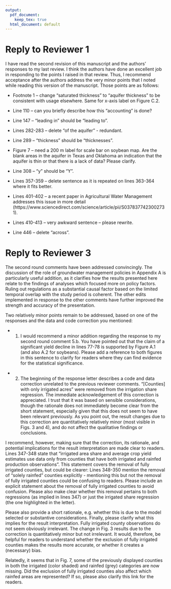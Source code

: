 ```yaml
---
output:
  pdf_document: 
    keep_tex: true
  html_document: default
---
```


# Reply to Reviewer 1

I have read the second revision of this manuscript and the authors' responses to my last review. I think the authors have done an excellent job in responding to the points I raised in that review. Thus, I recommend acceptance after the authors address the very minor points that I noted while reading this version of the manuscript. Those points are as follows:

\textcolor{blue}{Thank you for your feedback on our manuscript. We have addressed all your comments and suggestions, and our replies to your comments can be found in blue below (original comments in black).}

+ Footnote 1 – change "saturated thickness" to "aquifer thickness" to be consistent with usage elsewhere. Same for x-axis label on Figure C.2.

\textcolor{blue}{Thank you for catching this. In the footnote, "saturated thickness" was replaced with "aquifer thickness".}

+ Line 110 – can you briefly describe how this "accounting" is done?

\textcolor{blue}{The figure is designed to showcase the effect of aquifer thickness on the percentage of irrigated acres, without the influence of spatio-temporal variations in weather conditions and drought risk exposure across the aquifer. In deriving the relationship between aquifer thickness and the proportion of irrigated acres using our model, these factors are kept constant, allowing us to focus solely on the impact of aquifer thickness. We have opted to omit the latter part of the sentence to avoid potential confusion. While Figure 1 was constructed using a similar procedure—adjusting only the water deficit while keeping other factors unchanged — we did not explicitly state this either. We believe this omission avoids unnecessary confusion.}

+ Line 147 – "leading in" should be "leading to".

\textcolor{blue}{Thank you for catching this. In the footnote, "leading in" was replaced with "leading to".}

+ Lines 282-283 – delete "of the aquifer" - redundant.

\textcolor{blue}{Thank you for catching this. In the sentence, "of the aquifer" was removed to avoid redundancy.}

+ Line 289 – "thickness" should be "thicknesses".

\textcolor{blue}{Thank you for catching this. In the sentence, "thickness" was replaced with "thicknesses".}

+ Figure 7 – need a 200 m label for scale bar on soybean map. Are the blank areas in the aquifer in Texas and Oklahoma an indication that the aquifer is thin or that there is a lack of data? Please clarify.

\textcolor{blue}{The 200m label has been added to the legend of the soybean map. The blank area are counties that were not used in either of the yield and irrigation share regressions. This is because neither of them have reported information on corn and/or soybean production from USDA, due to the small areas of land dvoted to production of these crops in these locations.
} 

+ Line 308 – "y" should be "Y".

\textcolor{blue}{Thank you for catching this. The suggested change has been made.}

+ Lines 357-359 – delete sentence as it is repeated on lines 363-364 where it fits better.

\textcolor{blue}{Thank you for catching this. The sentenced was removed.}

+ Lines 401-402 – a recent paper in Agricultural Water Management addresses this issue in more detail 
(https://www.sciencedirect.com/science/article/pii/S0378377423002731).

\textcolor{blue}{Thank you for suggesting this article. We now cite this article at the end of the sentence.}

+ Lines 410-413 – very awkward sentence – please rewrite.

\textcolor{blue}{We have rewritten the sentence to now state the following, which we feel improves the clarity of the text:}

\textcolor{blue}{"As discussed in section 1 of our manuscript, there is extensive evidence pointing to reduced well yields in these areas of the HPA. This evidence ranges from anecdotal and theoretical insights to simulation-based studies. Collectively, they suggest that these restrictions significantly constrain farmers' ability to meet crop water demands during droughts."}

+ Line 446 – delete "across".

\textcolor{blue}{Thank you for catching this. The suggested change has been made.}

# Reply to Reviewer 3


The second round comments have been addressed convincingly. The discussion of the role of groundwater management policies in Appendix A is particularly useful addition, as it clarifies how the results presented here relate to the findings of analyses which focused more on policy factors. Ruling out regulations as a substantial causal factor based on the limited temporal overlap with the study period is coherent. The other edits implemented in response to the other comments have further improved the strength and accuracy of the presentation.

Two relatively minor points remain to be addressed, based on one of the responses and the data and code correction you mentioned:

\textcolor{blue}{Thank you for your feedback on our manuscript. We have addressed all your comments and suggestions, and our replies to your comments can be found in blue below (original comments in black).}

+ (1) I would recommend a minor addition regarding the response to my second round comment 5.b. You have pointed out that the claim of a significant yield decline in lines 77-78 is supported by Figure A.1 (and also A.2 for soybeans). Please add a reference to both figures in this sentence to clarify for readers where they can find evidence for the statistical significance.

\textcolor{blue}{Thank you for this suggestion. We have modified the sentence as follows:}

\textcolor{blue}{As drought severity increases (i.e., as water deficit increases), rainfed yields of both crops decline significantly whereas irrigated yields are increasing or stable as deficit increases (see Figures A.1 and A.2 for the 95\% confidence intervals)}

+ (2) The beginning of the response letter describes a code and data correction unrelated to the previous reviewer comments. "[Counties] with only irrigated acres" were removed from the irrigation share regression. The immediate acknowledgement of this correction is appreciated. I trust that it was based on sensible considerations, though the rationale does not immediately become clear from the short statement, especially given that this does not seem to have been relevant previously. As you point out, the result changes due to this correction are quantitatively relatively minor (most visible in Figs. 3 and 4), and do not affect the qualitative findings or conclusions.

\textcolor{blue}{We apologize for the confusion we caused. Our description of this issue was not clear in the last round of revision. We meant to highlight that we excluded counties where only the irrigated acres are "observed" because only irrigated production data were reported by USDA - typically this is because the total number of rainfed acres is small or was not captured by USDA surveys in the county. In these cases, we cannot calculate the share of irrigated acres for those specific counties. Previously before fixing the coding error, those counties were assigned the value of 1 (100\%) for their share of irrigated acres because no rainfed production data was repoted by USDA, which may lead to an over-estimation of their actual share of irrigated acres. Therefore, in our revisions we removed these counties to avoid this issue and the consequent reduction of data quality. However, as previously noted, this did not alter the findings of our analysis, and therefore this is largely a cosmetic change to ensure we base our analysis on the highest quality data available.}

I recommend, however, making sure that the correction, its rationale, and potential implications for the result interpretation are made clear to readers. Lines 347-348 state that "irrigated area share and average crop yield estimates use data only from counties that have both irrigated and rainfed production observations". This statement covers the removal of fully irrigated counties, but could be clearer: Lines 348-350 mention the removal of "solely rainfed" counties explicitly - mentioning this but not the removal of fully irrigated counties could be confusing to readers. Please include an explicit statement about the removal of fully irrigated counties to avoid confusion. Please also make clear whether this removal pertains to both regressions (as implied in lines 347) or just the irrigated share regression (the one highlighted in the letter).

\textcolor{blue}{We modified the pertinent sentences to now state the following:}

\textcolor{blue}{Note that irrigated area share and average crop yield estimates use data only from counties that have both irrigated and rainfed production observations because irrigated area share cannot be calculated when missing either one of the irrigated and rainfed observations. Counties with solely irrigated or rainfed production observation data (Section 4.1) are used solely for estimating impacts of drought on per-area crop irrigated or rainfed yields respectively (Equation 1).}

Please also provide a short rationale, e.g. whether this is due to the model selected or substantive considerations. Finally, please clarify what this implies for the result interpretation. Fully irrigated county observations do not seem obviously irrelevant. The change in Fig. 3 results due to the correction is quantitatively minor but not irrelevant. It would, therefore, be helpful for readers to understand whether the exclusion of fully irrigated counties makes the results more accurate, or whether it creates a (necessary) bias.

\textcolor{blue}{Please see our replies above that provide detail on the rational behind this change. In summary, the change was made to avoid introducing assumptions about the irrigated area share for counties where rainfed production is not reported. It is not possible to calculate irrigated area share for counties with only irrigated or rainfed observations. We believe that ommitting counties lacking either of these data is preferable to prior assumptions made (e.g. that there is no irrigated or rainfed production if no data is reported in a county), as these assumptions may introduce noise into our analysis - for example if rainfed production is not reported due to sampling decisions made in the generation of estimates by USDA.}

Relatedly, it seems that in Fig. 7, some of the previously displayed counties in both the irrigated (color shaded) and rainfed (grey) categories are now missing. Did the exclusion of fully irrigated counties also affect which rainfed areas are represented? If so, please also clarify this link for the readers.

\textcolor{blue}{Thank you for noticing this change. This has nothing to do with the exclusion of counties with only irrigation acres reported. The maps were intended to present aquifer thickness for "all" the counties used in the analysis. So, even the counties that were dropped for the irrigation share analsyis should have been present.} 

\textcolor{blue}{We made an error of inserting a figure that originated during experimentation with our codes in the last round of revision. The figure has now been corrected. Additionally, please note that the current version includes several more counties in Kansas and New Mexico that did not appear in the map from the initial revision. In the first round of revision, we adjusted aquifer thickness threshold from 12m to 9m in response to a comment by reviewer 1. Due to this, we were using those counties in our analysis. However, we did not modify the map accordingly at that time. However, this change in the data has now been accurately reflected in the map.}



<!-- \textcolor{blue}{After some digging, we found that we actually made mistakes twice on map creation during the whole review process so far.}

1. \textcolor{blue}{In the 1st round, we made a correction to the lower bound of saturated thickness according to reviewer 1's comment. We stated that 9m was used as the lower bound as below.}

\textcolor{blue}{"Furthermore, during the aggregation process, any aquifer cells within a county that had a aquifer thickness value lower than \textcolor{red}{9} m were removed before aggregation to reflect the fact that aquifer thickness lower than this threshold are not considered to be viable for extraction and therefore it is unlikely these areas contribute groundwater for irrigation production [Fenichel et al., 2016, Haacker et al., 2016, Deines et al., 2020]."}

\textcolor{blue}{However, we were actually using 12m as the lower bound, which we realized after seeing reviewer's comment on this in the first round:}

\textcolor{blue}{"Figure 2 - Why do the plots stop at a thickness of about 12 m when you had earlier defined the minimum thickness as 9 m and mention 10 m in the text when discussing the relationships?"}

\textcolor{blue}{Therefore, we change the code so that 9m is used instead of 12m. We, however, did not update the map according to this change in the data. This is why the map in the current version has several more counties in Kansas and New Mexico that did not appear in the map of the first round revision. They used to be dropped prior to chaging the threshold from 12m to 9m.}

2. \textcolor{blue}{The significant change in the map in the second round from the 1st round is simply an embarassing mistake of using the map we created when we were experimenting with the R codes. We then did not rerun the code to create a map with the whole dataset to overwrite the wrong map with the correct map. In this round, we made sure that we streamlined all the codes, rerun all of them, and cofirmed that the map indeed reflect what we used for our analysis in this round. Thank you again for your keen eyes on details.} -->


 